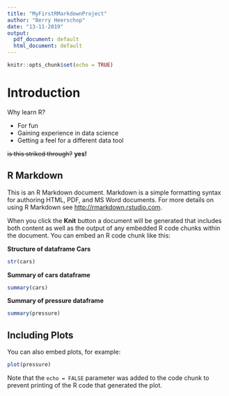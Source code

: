 ```yaml
---
title: "MyFirstRMarkdownProject"
author: "Berry Heerschop"
date: "13-11-2019"
output:
  pdf_document: default
  html_document: default
---
```


```r
knitr::opts_chunk$set(echo = TRUE)
```
# Introduction

Why learn R?   

- For fun  
- Gaining experience in data science  
- Getting a feel for a different data tool  

~~is this striked through?~~
**yes!**

## R Markdown

This is an R Markdown document. Markdown is a simple formatting syntax for authoring HTML, PDF, and MS Word documents. For more details on using R Markdown see <http://rmarkdown.rstudio.com>.

When you click the **Knit** button a document will be generated that includes both content as well as the output of any embedded R code chunks within the document. You can embed an R code chunk like this:

**Structure of dataframe Cars**
```r
str(cars)

```

**Summary of cars dataframe**
```r
summary(cars)

```
**Summary of pressure dataframe**
```r
summary(pressure)
```




## Including Plots

You can also embed plots, for example:

```r

plot(pressure)
```

Note that the `echo = FALSE` parameter was added to the code chunk to prevent printing of the R code that generated the plot.
